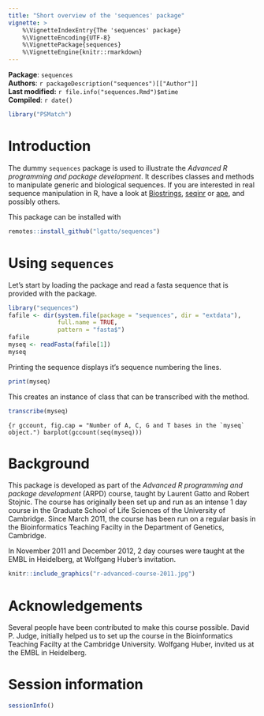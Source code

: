 ```yaml
---
title: "Short overview of the 'sequences' package"
vignette: >
    %\VignetteIndexEntry{The 'sequences' package}
    %\VignetteEncoding{UTF-8}
    %\VignettePackage{sequences}
    %\VignetteEngine{knitr::rmarkdown}
---
```



**Package**: `sequences`<br />
**Authors**: `r packageDescription("sequences")[["Author"]] `<br />
**Last modified:** `r file.info("sequences.Rmd")$mtime`<br />
**Compiled**: `r date()`

```r
library("PSMatch")
```


# Introduction

The dummy `sequences` package is used to illustrate the *Advanced R
programming and package development*.  It describes classes and
methods to manipulate generic and biological sequences.  If you are
interested in real sequence manipulation in R, have a look at
[Biostrings](http://www.bioconductor.org/help/bioc-views/release/bioc/html/Biostrings.html),
[seqinr](http://seqinr.r-forge.r-project.org/) or
[ape](http://cran.r-project.org/web/packages/ape/index.html), and
possibly others.

This package can be installed with

```r
remotes::install_github("lgatto/sequences")
```


# Using `sequences`

Let's start by loading the package and read a fasta sequence that is
provided with the package.

```r
library("sequences")
fafile <- dir(system.file(package = "sequences", dir = "extdata"),
              full.name = TRUE,
              pattern = "fasta$")
fafile
myseq <- readFasta(fafile[1])
myseq
```

Printing the sequence displays it's sequence numbering
the lines.

```r
print(myseq)
```

This creates an instance of class \Sexpr{class(myseq)} that can be
transcribed with the \Rfunction{transcribe} method.

```r
transcribe(myseq)
```

```{r gccount, fig.cap = "Number of A, C, G and T bases in the `myseq` object.")
barplot(gccount(seq(myseq)))
```

# Background


This package is developed as part of the *Advanced R programming and
package development* (ARPD) course, taught by Laurent Gatto and Robert
Stojnic.  The course has originally been set up and run as an intense
1 day course in the Graduate School of Life Sciences of the University
of Cambridge.  Since March 2011, the course has been run on a regular
basis in the Bioinformatics Teaching Facilty in the Department of
Genetics, Cambridge.

In November 2011 and December 2012, 2 day courses were taught at the
EMBL in Heidelberg, at Wolfgang Huber's invitation.

```r
knitr::include_graphics("r-advanced-course-2011.jpg")
```

# Acknowledgements {-}

Several people have been contributed to make this course
possible. David P. Judge, initially helped us to set up the course in
the Bioinformatics Teaching Facilty at the Cambridge University.
Wolfgang Huber, invited us at the EMBL in Heidelberg.

# Session information

```r
sessionInfo()
```
